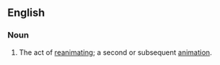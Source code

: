 ==English==
===Noun===
{{en-noun}}
# The act of [[reanimate|reanimating]]; a second or subsequent [[animation]].